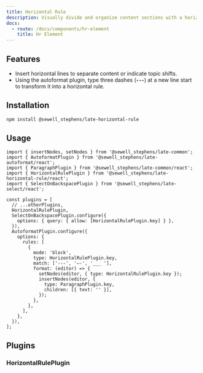 ```yaml
---
title: Horizontal Rule
description: Visually divide and organize content sections with a horizontal line.
docs:
  - route: /docs/components/hr-element
    title: Hr Element
---
```


<ComponentPreview name="playground-demo" id="hr" />

<PackageInfo>

## Features

- Insert horizontal lines to separate content or indicate topic shifts.
- Using the autoformat plugin, type three dashes (**`---`**) at a new line start to transform it into a horizontal rule.

</PackageInfo>

## Installation

```bash
npm install @sewell_stephens/late-horizontal-rule
```

## Usage

```tsx
import { insertNodes, setNodes } from '@sewell_stephens/late-common';
import { AutoformatPlugin } from '@sewell_stephens/late-autoformat/react';
import { ParagraphPlugin } from '@sewell_stephens/late-common/react';
import { HorizontalRulePlugin } from '@sewell_stephens/late-horizontal-rule/react';
import { SelectOnBackspacePlugin } from '@sewell_stephens/late-select/react';

const plugins = [
  // ...otherPlugins,
  HorizontalRulePlugin,
  SelectOnBackspacePlugin.configure({
    options: { query: { allow: [HorizontalRulePlugin.key] } },
  }),
  AutoformatPlugin.configure({
    options: {
      rules: [
        {
          mode: 'block',
          type: HorizontalRulePlugin.key,
          match: ['---', '—-', '___ '],
          format: (editor) => {
            setNodes(editor, { type: HorizontalRulePlugin.key });
            insertNodes(editor, {
              type: ParagraphPlugin.key,
              children: [{ text: '' }],
            });
          },
        },
      ],
    },
  }),
];
```

## Plugins

### HorizontalRulePlugin